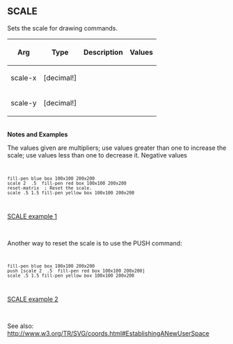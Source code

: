 == SCALE== 

Sets the scale for drawing commands.

{| cellspacing="1" cellpadding="4" border="0" style="background: black; color: black"
! bgcolor="silver" | Arg 
! bgcolor="silver" | Type 
! bgcolor="silver" | Description
! bgcolor="silver" | Values
|- 
| bgcolor="white" | scale-x
| bgcolor="white" | [decimal!]
| bgcolor="white" | 
| bgcolor="white" | 
|- 
| bgcolor="white" | scale-y
| bgcolor="white" | [decimal!]
| bgcolor="white" | 
| bgcolor="white" | 
|}
<br>'''Notes and Examples'''
<p>The values given are multipliers; use values greater than one
to increase the scale; use values less than one to decrease it.
Negative values</p>
<code><pre>
fill-pen blue box 100x100 200x200
scale 2  .5  fill-pen red box 100x100 200x200
reset-matrix  ; Reset the scale.
scale .5 1.5 fill-pen yellow box 100x100 200x200
</pre></code>
[[images/SCALE-1.png|SCALE example 1]]

<br>
<p>Another way to reset the scale is to use the PUSH command:</p>
<code><pre>
fill-pen blue box 100x100 200x200
push [scale 2  .5  fill-pen red box 100x100 200x200]
scale .5 1.5 fill-pen yellow box 100x100 200x200
</pre></code>
[[images/SCALE-2.png|SCALE example 2]]

<br>
<p>See also: http://www.w3.org/TR/SVG/coords.html#EstablishingANewUserSpace</p>